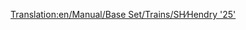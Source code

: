 [[Translation:en/Manual/Base Set/Trains/SH∕Hendry '25']]
{{en/Manual/Base Set/Trains/Trains|Cost=£17,578 ($35,156)
|Speed=128 kph (80 mph)
|Weight=72 t
|Power=1,250 hp (932 kW)
|Annual=£1,447 ($2,894)
|Designed=1962
|Lifespan=18
|Capacity=N/A
|Description=
|Real-life=
}}